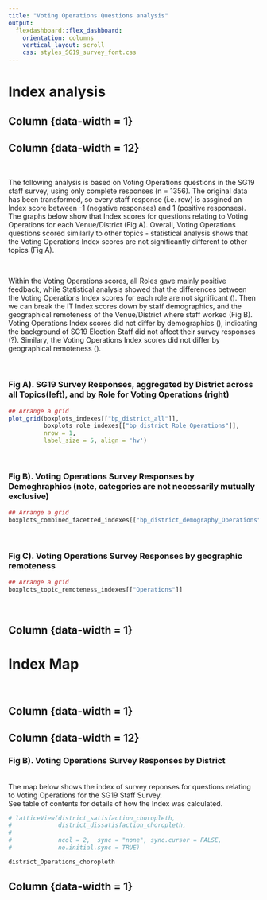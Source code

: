 ```yaml
---
title: "Voting Operations Questions analysis"
output: 
  flexdashboard::flex_dashboard:
    orientation: columns
    vertical_layout: scroll
    css: styles_SG19_survey_font.css
---
```




Index analysis
=====================================

Column {data-width = 1}
-----------------------------------------------------------------------

Column {data-width = 12}
-----------------------------------------------------------------------

\

The following analysis is based on Voting Operations questions in the SG19 staff survey,
using only complete responses (n = 1356). The original data has been transformed,
so every staff response (i.e. row) is assgined an Index score between -1 (negative 
responses) and 1 (positive responses). The graphs below show that Index scores for 
questions relating to Voting Operations for each Venue/District (Fig A). Overall, 
Voting Operations questions scored similarly to other topics - statistical analysis 
shows that the Voting Operations Index scores are not significantly different to other 
topics (Fig A). 

\

Within the Voting Operations scores, all Roles gave mainly positive feedback, while 
Statistical analysis showed that the differences between the Voting Operations Index 
scores for each role are not significant (). Then we can break the IT Index scores 
down by staff demographics, and the geographical remoteness of the Venue/District 
where staff worked (Fig B). Voting Operations Index scores did not differ by demographics 
(), indicating the background of SG19 Election Staff did not affect their survey responses 
(?). Similary, the Voting Operations Index scores did not differ by geographical remoteness ().


\


### **Fig A). SG19 Survey Responses, aggregated by District across all Topics(left), and by Role for Voting Operations (right)**

```r

## Arrange a grid
plot_grid(boxplots_indexes[["bp_district_all"]], 
          boxplots_role_indexes[["bp_district_Role_Operations"]],
          nrow = 1,
          label_size = 5, align = 'hv')

```


\

### **Fig B). Voting Operations Survey Responses by Demoghraphics (note, categories are not necessarily mutually exclusive)**

```r

## Arrange a grid
boxplots_combined_facetted_indexes[["bp_district_demography_Operations"]]

```

\

### **Fig C). Voting Operations Survey Responses by geographic remoteness**

```r

## Arrange a grid
boxplots_topic_remoteness_indexes[["Operations"]]

```

\



Column {data-width = 1}
-----------------------------------------------------------------------




Index Map
=====================================

\

Column {data-width = 1}
-----------------------------------------------------------------------


Column {data-width = 12}
-----------------------------------------------------------------------

### **Fig B). Voting Operations Survey Responses by District**

</br> The map below shows the index of survey reponses for questions relating to Voting Operations for the SG19 Staff Survey.
</br> See table of contents for details of how the Index was calculated.

```r

# latticeView(district_satisfaction_choropleth, 
#             district_dissatisfaction_choropleth,
#             
#             ncol = 2,  sync = "none", sync.cursor = FALSE,
#             no.initial.sync = TRUE)

district_Operations_choropleth


```


Column {data-width = 1}
-----------------------------------------------------------------------


<!-- Sentiment Analysis -->
<!-- ===================================== -->


<!-- Column {data-width = 1} -->
<!-- ----------------------------------------------------------------------- -->


<!-- Column {data-width = 12} -->
<!-- ----------------------------------------------------------------------- -->


<!-- Column {data-width = 1} -->
<!-- ----------------------------------------------------------------------- -->




